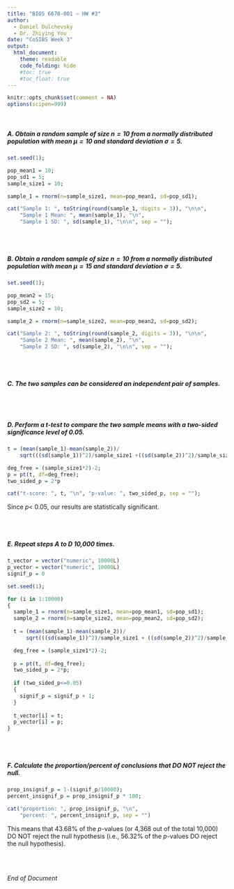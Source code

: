 ```yaml
---
title: "BIOS 6670-001 — HW #3"
author: 
  - Daniel Dulchevsky
  - Dr. Zhiying You
date: "CoSIBS Week 3"
output: 
  html_document:
    theme: readable
    code_folding: hide
    #toc: true
    #toc_float: true
---
```

```r
knitr::opts_chunk$set(comment = NA)
options(scipen=999)
```
<br/>

##### A. Obtain a random sample of size $n=10$ from a normally distributed population with mean $\mu = 10$ and standard deviation $\sigma=5$.
```r
set.seed(1);

pop_mean1 = 10;
pop_sd1 = 5;
sample_size1 = 10;

sample_1 = rnorm(n=sample_size1, mean=pop_mean1, sd=pop_sd1);

cat("Sample 1: ", toString(round(sample_1, digits = 3)), "\n\n", 
    "Sample 1 Mean: ", mean(sample_1), "\n", 
    "Sample 1 SD: ", sd(sample_1), "\n\n", sep = "");
```

<br/>
<br/>

##### B. Obtain a random sample of size $n=10$ from a normally distributed population with mean $\mu = 15$ and standard deviation $\sigma=5$.
```r
set.seed(1);

pop_mean2 = 15;
pop_sd2 = 5;
sample_size2 = 10;

sample_2 = rnorm(n=sample_size2, mean=pop_mean2, sd=pop_sd2);

cat("Sample 2: ", toString(round(sample_2, digits = 3)), "\n\n", 
    "Sample 2 Mean: ", mean(sample_2), "\n", 
    "Sample 2 SD: ", sd(sample_2), "\n\n", sep = "");
```

<br/>
<br/>

##### C. The two samples can be considered an independent pair of samples.

<br/>
<br/>

##### D. Perform a $t$-test to compare the two sample means with a two-sided significance level of 0.05.
```R
t = (mean(sample_1)-mean(sample_2))/
    sqrt(((sd(sample_1))^2)/sample_size1 +((sd(sample_2))^2)/sample_size2);

deg_free = (sample_size1*2)-2;
p = pt(t, df=deg_free);
two_sided_p = 2*p

cat("t-score: ", t, "\n", "p-value: ", two_sided_p, sep = "");
```
Since $p<$ 0.05, our results are statistically significant.

<br/>
<br/>

##### E. Repeat steps A to D 10,000 times.
```r
t_vector = vector("numeric", 10000L)
p_vector = vector("numeric", 10000L)
signif_p = 0

set.seed(1);

for (i in 1:10000)
{
  sample_1 = rnorm(n=sample_size1, mean=pop_mean1, sd=pop_sd1);
  sample_2 = rnorm(n=sample_size2, mean=pop_mean2, sd=pop_sd2);
  
  t = (mean(sample_1)-mean(sample_2))/
      sqrt(((sd(sample_1))^2)/sample_size1 + ((sd(sample_2))^2)/sample_size2);

  deg_free = (sample_size1*2)-2;
  
  p = pt(t, df=deg_free);
  two_sided_p = 2*p;
  
  if (two_sided_p<=0.05)
  {
    signif_p = signif_p + 1;
  }
  
  t_vector[i] = t;
  p_vector[i] = p;
}
```

<br/>
<br/>

##### F. Calculate the proportion/percent of conclusions that DO NOT reject the null.
```R
prop_insignif_p = 1-(signif_p/10000);
percent_insignif_p = prop_insignif_p * 100;

cat("proportion: ", prop_insignif_p, "\n", 
    "percent: ", percent_insignif_p, sep = "")
```
This means that 43.68% of the $p$-values (or 4,368 out of the total 10,000) DO NOT reject the null hypothesis (i.e., 56.32% of the $p$-values DO reject the null hypothesis).

<br/>
$~$
<br/>

*End of Document*